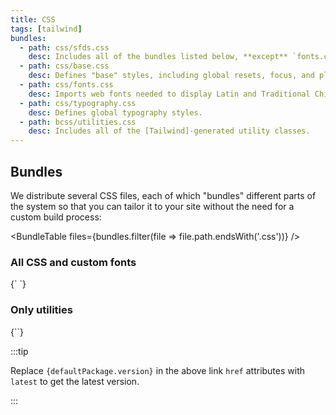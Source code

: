 ```yaml
---
title: CSS
tags: [tailwind]
bundles:
  - path: css/sfds.css
    desc: Includes all of the bundles listed below, **except** `fonts.css`. Use this if you don't have any other CSS on your site.
  - path: css/base.css
    desc: Defines "base" styles, including global resets, focus, and placeholder styles.
  - path: css/fonts.css
    desc: Imports web fonts needed to display Latin and Traditional Chinese text.
  - path: css/typography.css
    desc: Defines global typography styles.
  - path: bcss/utilities.css
    desc: Includes all of the [Tailwind]-generated utility classes.
---
```



## Bundles

We distribute several CSS files, each of which "bundles"
different parts of the system so that you can tailor it to your
site without the need for a custom build process:

<BundleTable files={bundles.filter(file => file.path.endsWith('.css'))}  />

### All CSS and custom fonts

<CodeBlock language='html'>
{`<link rel="stylesheet" href="${publishedUrl('css/sfds.css')}">
<link rel="stylesheet" href="${publishedUrl('css/fonts.css')}">`}
</CodeBlock>

### Only utilities

<CodeBlock language='html'>
{`<link rel="stylesheet" href="${publishedUrl('css/utilities.css')}">`}
</CodeBlock>

:::tip

<div>Replace <code>{defaultPackage.version}</code> in the above link <code>href</code> attributes with <code>latest</code> to get the latest version.</div>

:::

[tailwind]: https://tailwindcss.com/
